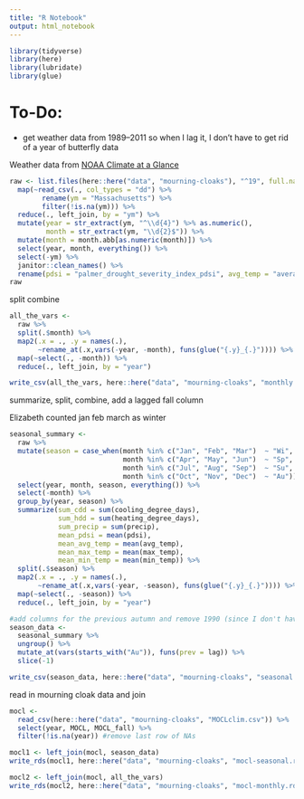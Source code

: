 ```yaml
---
title: "R Notebook"
output: html_notebook
---
```


```r
library(tidyverse)
library(here)
library(lubridate)
library(glue)
```

# To-Do:

- get weather data from 1989--2011 so when I lag it, I don't have to get rid of a year of butterfly data


Weather data from [NOAA Climate at a Glance](https://www.ncdc.noaa.gov/cag/statewide/time-series/)

```r
raw <- list.files(here::here("data", "mourning-cloaks"), "^19", full.names = TRUE) %>% 
  map(~read_csv(., col_types = "dd") %>% 
        rename(ym = "Massachusetts") %>%
        filter(!is.na(ym))) %>% 
  reduce(., left_join, by = "ym") %>% 
  mutate(year = str_extract(ym, "^\\d{4}") %>% as.numeric(),
         month = str_extract(ym, "\\d{2}$")) %>% 
  mutate(month = month.abb[as.numeric(month)]) %>% 
  select(year, month, everything()) %>% 
  select(-ym) %>%
  janitor::clean_names() %>% 
  rename(pdsi = "palmer_drought_severity_index_pdsi", avg_temp = "average_temperature", max_temp = "maximum_temperature", min_temp = "minimum_temperature", precip = "precipitation")
raw
```

split combine

```r
all_the_vars <-
  raw %>%
  split(.$month) %>% 
  map2(.x = ., .y = names(.),
       ~rename_at(.x,vars(-year, -month), funs(glue("{.y}_{.}")))) %>% 
  map(~select(., -month)) %>% 
  reduce(., left_join, by = "year")

write_csv(all_the_vars, here::here("data", "mourning-cloaks", "monthly weather.csv"))
```

summarize, split, combine, add a lagged fall column

Elizabeth counted jan feb march as winter

```r
seasonal_summary <-
  raw %>% 
  mutate(season = case_when(month %in% c("Jan", "Feb", "Mar")  ~ "Wi",
                            month %in% c("Apr", "May", "Jun")  ~ "Sp",
                            month %in% c("Jul", "Aug", "Sep")  ~ "Su",
                            month %in% c("Oct", "Nov", "Dec")  ~ "Au")) %>% 
  select(year, month, season, everything()) %>% 
  select(-month) %>% 
  group_by(year, season) %>% 
  summarize(sum_cdd = sum(cooling_degree_days),
            sum_hdd = sum(heating_degree_days),
            sum_precip = sum(precip),
            mean_pdsi = mean(pdsi),
            mean_avg_temp = mean(avg_temp),
            mean_max_temp = mean(max_temp),
            mean_min_temp = mean(min_temp)) %>% 
  split(.$season) %>% 
  map2(.x = ., .y = names(.),
       ~rename_at(.x,vars(-year, -season), funs(glue("{.y}_{.}")))) %>% 
  map(~select(., -season)) %>% 
  reduce(., left_join, by = "year")

#add columns for the previous autumn and remove 1990 (since I don't have data for 1989)
season_data <-
  seasonal_summary %>% 
  ungroup() %>% 
  mutate_at(vars(starts_with("Au")), funs(prev = lag)) %>% 
  slice(-1)

write_csv(season_data, here::here("data", "mourning-cloaks", "seasonal weather.csv"))
```

read in mourning cloak data and join

```r
mocl <-
  read_csv(here::here("data", "mourning-cloaks", "MOCLclim.csv")) %>% 
  select(year, MOCL, MOCL_fall) %>%
  filter(!is.na(year)) #remove last row of NAs
```

```r
mocl1 <- left_join(mocl, season_data)
write_rds(mocl1, here::here("data", "mourning-cloaks", "mocl-seasonal.rds"))
```


```r
mocl2 <- left_join(mocl, all_the_vars)
write_rds(mocl2, here::here("data", "mourning-cloaks", "mocl-monthly.rds"))
```





